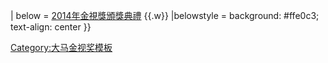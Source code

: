 {{Navbox
| name = 大马金视奖最受欢迎女艺人
| titlestyle = background：Blue
| title = {{MAS}} 压届[[大马NTV7金视奖]][[金視獎獎項列表#五大最受欢迎女艺人|五大最受欢迎女艺人]]
| groupstyle = background：#dcb28c
| group1 = 2010年代
| list1 = 2014 [[王淑君]]、[[童冰玉]]、[[蔡佩璇]]、[[秦雯彬]]、[[吴天瑜]]{{.w}} 
| below = [[2014年金視獎頒獎典禮]] {{.w}} 
|belowstyle = background: #ffe0c3; text-align: center
}}<noinclude>
[[Category:大马金视奖模板]]
</noinclude>